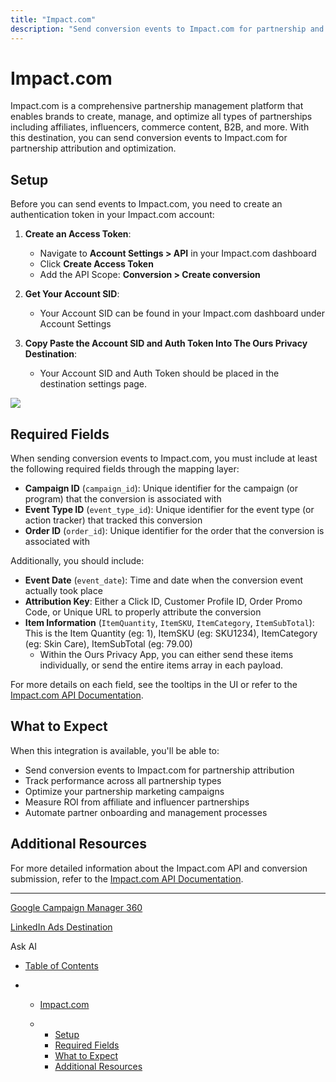 ```yaml
---
title: "Impact.com"
description: "Send conversion events to Impact.com for partnership and affiliate marketing attribution and optimization."
---
```


# Impact.com

Impact.com is a comprehensive partnership management platform that enables brands to create, manage, and optimize all types of partnerships including affiliates, influencers, commerce content, B2B, and more. With this destination, you can send conversion events to Impact.com for partnership attribution and optimization.

## Setup

Before you can send events to Impact.com, you need to create an authentication token in your Impact.com account:

1. **Create an Access Token**:

   * Navigate to **Account Settings > API** in your Impact.com dashboard
   * Click **Create Access Token**
   * Add the API Scope: **Conversion > Create conversion**

2. **Get Your Account SID**:

   * Your Account SID can be found in your Impact.com dashboard under Account Settings

3. **Copy Paste the Account SID and Auth Token Into The Ours Privacy Destination**:

   * Your Account SID and Auth Token should be placed in the destination settings page.

![](/images/docs/9ddf944aff42f48c0cb489d2f9cfdc3fcb3492716fa656e9f1ee210a073371f1-Screenshot_2025-10-17_at_5.54.38_PM.png)

## Required Fields

When sending conversion events to Impact.com, you must include at least the following required fields through the mapping layer:

* **Campaign ID** (`campaign_id`): Unique identifier for the campaign (or program) that the conversion is associated with
* **Event Type ID** (`event_type_id`): Unique identifier for the event type (or action tracker) that tracked this conversion
* **Order ID** (`order_id`): Unique identifier for the order that the conversion is associated with

Additionally, you should include:

* **Event Date** (`event_date`): Time and date when the conversion event actually took place
* **Attribution Key**: Either a Click ID, Customer Profile ID, Order Promo Code, or Unique URL to properly attribute the conversion
* **Item Information** (`ItemQuantity`, `ItemSKU`, `ItemCategory`, `ItemSubTotal`): This is the Item Quantity (eg: 1), ItemSKU (eg: SKU1234), ItemCategory (eg: Skin Care), ItemSubTotal (eg: 79.00)
  * Within the Ours Privacy App, you can either send these items individually, or send the entire items array in each payload.

For more details on each field, see the tooltips in the UI or refer to the [Impact.com API Documentation](https://integrations.impact.com/impact-brand/reference/submit-a-conversion).

## What to Expect

When this integration is available, you'll be able to:

* Send conversion events to Impact.com for partnership attribution
* Track performance across all partnership types
* Optimize your partnership marketing campaigns
* Measure ROI from affiliate and influencer partnerships
* Automate partner onboarding and management processes

## Additional Resources

For more detailed information about the Impact.com API and conversion submission, refer to the [Impact.com API Documentation](https://integrations.impact.com/impact-brand/reference/submit-a-conversion).

***

[Google Campaign Manager 360](/docs/google-campaign-360)

[LinkedIn Ads Destination](/docs/linkedin-ads)

Ask AI

* [Table of Contents](#)

* * [Impact.com](#impactcom)

  * * [Setup](#setup)
    * [Required Fields](#required-fields)
    * [What to Expect](#what-to-expect)
    * [Additional Resources](#additional-resources)
